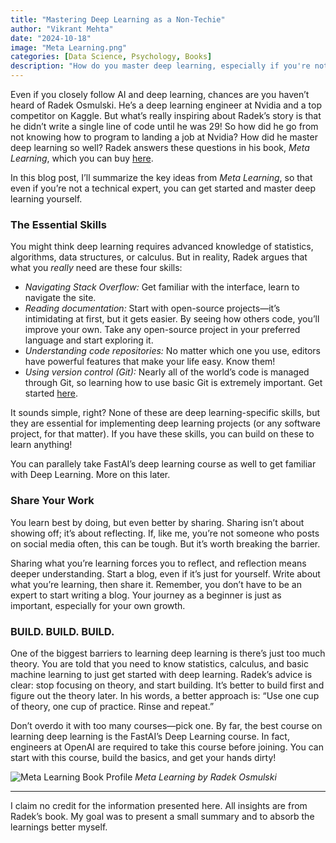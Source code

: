 ```yaml
---
title: "Mastering Deep Learning as a Non-Techie"
author: "Vikrant Mehta"
date: "2024-10-18"
image: "Meta Learning.png"
categories: [Data Science, Psychology, Books]
description: "How do you master deep learning, especially if you're not a 'techie'? Radek Osmulski did just this. He went from having a boring job to an exciting career at NVidia. This post tells you how."
---
```


Even if you closely follow AI and deep learning, chances are you haven’t heard of Radek Osmulski. He’s a deep learning engineer at Nvidia and a top competitor on Kaggle. But what’s really inspiring about Radek’s story is that he didn’t write a single line of code until he was 29! So how did he go from not knowing how to program to landing a job at Nvidia? How did he master deep learning so well? Radek answers these questions in his book, *Meta Learning*, which you can buy [here](https://rosmulski.gumroad.com/l/learn_machine_learning/blog).

In this blog post, I’ll summarize the key ideas from *Meta Learning*, so that even if you’re not a technical expert, you can get started and master deep learning yourself. 

### The Essential Skills

You might think deep learning requires advanced knowledge of statistics, algorithms, data structures, or calculus. But in reality, Radek argues that what you *really* need are these four skills:

- *Navigating Stack Overflow:* Get familiar with the interface, learn to navigate the site. 
- *Reading documentation:* Start with open-source projects—it’s intimidating at first, but it gets easier. By seeing how others code, you’ll improve your own. Take any open-source project in your preferred language and start exploring it.
- *Understanding code repositories:* No matter which one you use, editors have powerful features that make your life easy. Know them!
- *Using version control (Git):* Nearly all of the world’s code is managed through Git, so learning how to use basic Git is extremely important. Get started [here](https://youtu.be/2sjqTHE0zok?feature=shared).

It sounds simple, right? None of these are deep learning-specific skills, but they are essential for implementing deep learning projects (or any software project, for that matter). If you have these skills, you can build on these to learn anything!

You can parallely take FastAI's deep learning course as well to get familiar with Deep Learning. More on this later.

### Share Your Work

You learn best by doing, but even better by sharing. Sharing isn’t about showing off; it’s about reflecting. If, like me, you’re not someone who posts on social media often, this can be tough. But it’s worth breaking the barrier.

Sharing what you’re learning forces you to reflect, and reflection means deeper understanding. Start a blog, even if it’s just for yourself. Write about what you’re learning, then share it. Remember, you don’t have to be an expert to start writing a blog. Your journey as a beginner is just as important, especially for your own growth.

### BUILD. BUILD. BUILD. 

One of the biggest barriers to learning deep learning is there's just too much theory. You are told that you need to know statistics, calculus, and basic machine learning to just get started with deep learning. Radek’s advice is clear: stop focusing on theory, and start building. It’s better to build first and figure out the theory later. In his words, a better approach is: "Use one cup of theory, one cup of practice. Rinse and repeat."

Don’t overdo it with too many courses—pick one. By far, the best course on learning deep learning is the FastAI's Deep Learning course. In fact, engineers at OpenAI are required to take this course before joining. You can start with this course, build the basics, and get your hands dirty! 


![Meta Learning Book Profile](Meta%20Learning.png)
*Meta Learning by Radek Osmulski*

---

I claim no credit for the information presented here. All insights are from Radek's book. My goal was to present a small summary and to absorb the learnings better myself. 
